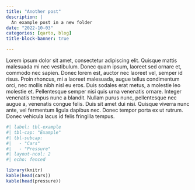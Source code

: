 ```yaml
---
title: "Another post"
description: |
  An example post in a new folder
date: "2022-10-03"
categories: [qarto, blog]
title-block-banner: true

---
```




Lorem ipsum dolor sit amet, consectetur adipiscing elit. Quisque mattis malesuada mi nec vestibulum. Donec quam ipsum, laoreet sed ornare et, commodo nec sapien. Donec lorem est, auctor nec laoreet vel, semper id risus. Proin rhoncus, mi a laoreet malesuada, augue tellus condimentum orci, nec mollis nibh nisl eu eros. Duis sodales erat metus, a molestie leo molestie et. Pellentesque semper nisi quis urna venenatis ornare. Integer venenatis tempus nunc a blandit. Nullam purus nunc, pellentesque nec augue a, venenatis congue felis. Duis sit amet dui nisi. Quisque viverra nunc ante, vel fermentum ligula dapibus nec. Donec tempor porta ex ut rutrum. Donec vehicula lacus id felis fringilla tempus.

```r
#| label: tbl-example
#| tbl-cap: "Example"
#| tbl-subcap: 
#|   - "Cars"
#|   - "Pressure"
#| layout-ncol: 2
#| echo: fenced

library(knitr)
kable(head(cars))
kable(head(pressure))
```